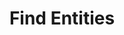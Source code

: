 ---
title: "Find Entities"
openapi: "GET /entity"
description: "Find entities based on parameters."
---